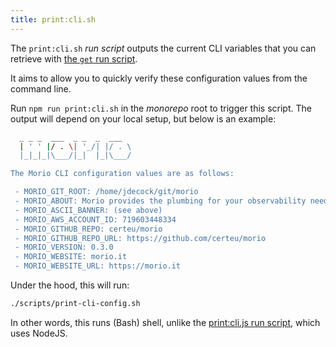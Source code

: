 ```yaml
---
title: print:cli.sh
---
```


The `print:cli.sh` _run script_ outputs the current CLI variables that you can
retrieve with [the `get` run script](/docs/reference/contributors/monorepo/run-scripts/get/).

It aims to allow you to quickly verify these configuration values from the command line.

Run `npm run print:cli.sh` in the _monorepo_ root to trigger this script.
The output will depend on your local setup, but below is an example:

```sh
  _ _ _  ___  _ _  _  ___
  | ' ' |/ . \| '_/| |/ . \
  |_|_|_|\___/|_|  |_|\___/

The Morio CLI configuration values are as follows:

 - MORIO_GIT_ROOT: /home/jdecock/git/morio
 - MORIO_ABOUT: Morio provides the plumbing for your observability needs
 - MORIO_ASCII_BANNER: (see above)
 - MORIO_AWS_ACCOUNT_ID: 719603448334
 - MORIO_GITHUB_REPO: certeu/morio
 - MORIO_GITHUB_REPO_URL: https://github.com/certeu/morio
 - MORIO_VERSION: 0.3.0
 - MORIO_WEBSITE: morio.it
 - MORIO_WEBSITE_URL: https://morio.it

```

Under the hood, this will run:

```sh title="Terminal"
./scripts/print-cli-config.sh
```

In other words, this runs (Bash) shell, unlike the [print:cli.js run
script](/docs/reference/contributors/monorepo/run-scripts/print-cli-js/), which
uses NodeJS.
